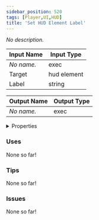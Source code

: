 ```yaml
---
sidebar_position: 520
tags: [Player,UI,HUD]
title: 'Set HUD Element Label'
---
```


*No description.*




<EsbSvg />

| Input Name | Input Type |
|-----------|-----------|
| *No name.* | exec |
| Target | hud element |
| Label | string |

| Output Name | Output Type |
|-----------|-----------|
| *No name.* | exec |


<details>
  <summary>Properties</summary>
  <div>
    <div>
    <table>
      <thead>
        <tr>
          <th>Is beta required?</th>
          <th>❌</th>
        </tr>
        <tr>
          <th>Is this chip a trolling risk?</th>
          <th>❌</th>
        </tr>
        <tr>
          <th>Is this chip a role assignment risk?</th>
          <th>❌</th>
        </tr>
        <tr>
          <th>Chip UUID</th>
          <th>04fb09fa-5be2-491b-9d16-d5b21083f528</th>
        </tr>
      </thead>
    </table>
    </div>
  </div>
</details>

### Uses

None so far!

### Tips

None so far!

### Issues

None so far!